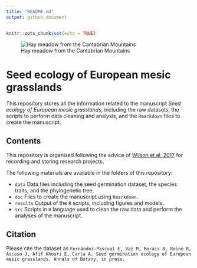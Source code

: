 ```yaml
---
title: "README.md"
output: github_document
---
```


```r
knitr::opts_chunk$set(echo = TRUE)
```

![Hay meadow from the Cantabrian Mountains](meadow.JPG)

# Seed ecology of European mesic grasslands

This repository stores all the information related to the manuscript *Seed ecology of European mesic grasslands*, including the raw datasets, the scripts to perform data cleaning and analysis, and the `Rmarkdown` files to create the manuscript.

## Contents

This repository is organised following the advice of [Wilson et al. 2017](https://doi.org/10.1371/journal.pcbi.1005510) for recording and storing research projects.


The following materials are available in the folders of this repository:

* `data` Data files including the seed germination dataset, the species traits, and the phylogenetic tree.
* `doc` Files to create the manuscript using `Rmarkdown`.
* `results` Output of the `R` scripts, including figures and models.
* `src` Scripts in `R` language used to clean the raw data and perform the analyses of the manuscript.

## Citation

Please cite the dataset as `Fernández-Pascual E, Vaz M, Morais B, Reiné R, Ascaso J, Afif Khouri E, Carta A. Seed germination ecology of European mesic grasslands. Annals of Botany, in press.`